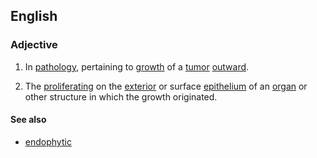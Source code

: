 ==English==

===Adjective===
{{en-adj|-}}

# {{label|en|pathology}} In [[pathology]], pertaining to [[growth]] of a [[tumor]] [[outward]].
# The [[proliferating]] on the [[exterior]] or surface [[epithelium]] of an [[organ]] or other structure in which the growth originated.

====See also====
* [[endophytic]]
